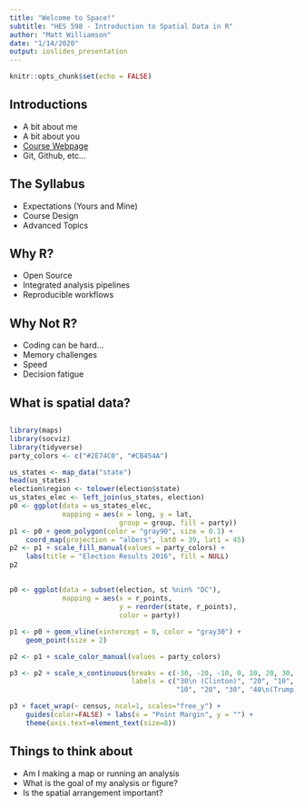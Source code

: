 ```yaml
---
title: "Welcome to Space!"
subtitle: "HES 598 - Introduction to Spatial Data in R"
author: "Matt Williamson"
date: "1/14/2020"
output: ioslides_presentation
---
```


```r
knitr::opts_chunk$set(echo = FALSE)
```

## Introductions

- A bit about me
- A bit about you
- [Course Webpage](https://hes-bsu.github.io/HES598/)
- Git, Github, etc...

## The Syllabus

- Expectations (Yours and Mine)
- Course Design
- Advanced Topics

## Why R?

- Open Source
- Integrated analysis pipelines
- Reproducible workflows 

## Why Not R?

- Coding can be hard...
- Memory challenges
- Speed
- Decision fatigue

## What is spatial data?

## 
```r
library(maps)
library(socviz)
library(tidyverse)
party_colors <- c("#2E74C0", "#CB454A") 

us_states <- map_data("state")
head(us_states)
election$region <- tolower(election$state)
us_states_elec <- left_join(us_states, election)
p0 <- ggplot(data = us_states_elec,
             mapping = aes(x = long, y = lat,
                           group = group, fill = party))
p1 <- p0 + geom_polygon(color = "gray90", size = 0.1) +
    coord_map(projection = "albers", lat0 = 39, lat1 = 45) 
p2 <- p1 + scale_fill_manual(values = party_colors) +
    labs(title = "Election Results 2016", fill = NULL)
p2
```

##
```r
p0 <- ggplot(data = subset(election, st %nin% "DC"),
             mapping = aes(x = r_points,
                           y = reorder(state, r_points),
                           color = party))

p1 <- p0 + geom_vline(xintercept = 0, color = "gray30") +
    geom_point(size = 2)

p2 <- p1 + scale_color_manual(values = party_colors)

p3 <- p2 + scale_x_continuous(breaks = c(-30, -20, -10, 0, 10, 20, 30, 40),
                              labels = c("30\n (Clinton)", "20", "10", "0",
                                         "10", "20", "30", "40\n(Trump)"))

p3 + facet_wrap(~ census, ncol=1, scales="free_y") +
    guides(color=FALSE) + labs(x = "Point Margin", y = "") +
    theme(axis.text=element_text(size=8))
```

## Things to think about
- Am I making a map or running an analysis
- What is the goal of my analysis or figure?
- Is the spatial arrangement important?